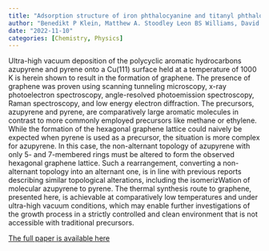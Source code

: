 ```yaml
---
title: "Adsorption structure of iron phthalocyanine and titanyl phthalocyanine on Cu (1 1 1)"
author: "Benedikt P Klein, Matthew A. Stoodley Leon BS Williams, David A Duncan et al"
date: "2022-11-10"
categories: [Chemistry, Physics]
---
```


:::{.cleanbox}
Ultra-high vacuum deposition of the polycyclic aromatic hydrocarbons azupyrene and pyrene onto a Cu(111) surface held at a temperature of 1000 K is herein shown to result in the formation of graphene. The presence of graphene was proven using scanning tunneling microscopy, x-ray photoelectron spectroscopy, angle-resolved photoemission spectroscopy, Raman spectroscopy, and low energy electron diffraction. The precursors, azupyrene and pyrene, are comparatively large aromatic molecules in contrast to more commonly employed precursors like methane or ethylene. While the formation of the hexagonal graphene lattice could naively be expected when pyrene is used as a precursor, the situation is more complex for azupyrene. In this case, the non-alternant topology of azupyrene with only 5- and 7-membered rings must be altered to form the observed hexagonal graphene lattice. Such a rearrangement, converting a non-alternant topology into an alternant one, is in line with previous reports describing similar topological alterations, including the isomerizWation of molecular azupyrene to pyrene. The thermal synthesis route to graphene, presented here, is achievable at comparatively low temperatures and under ultra-high vacuum conditions, which may enable further investigations of the growth process in a strictly controlled and clean environment that is not accessible with traditional precursors.

[The full paper is available here](https://pubs.aip.org/aip/apl/article/121/19/191603/2834463)
:::

